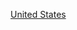 {{Commons category|1926 establishments in the United States}}
{{estcatCountry|192|6|美國|United States}}

[[Category:1926年北美洲建立|United States]]